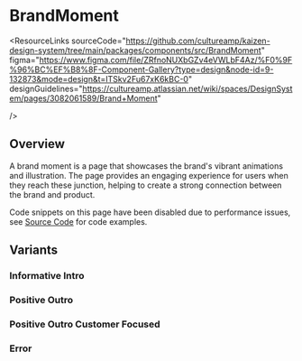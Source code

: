 
<Meta of={BrandMoment} />

# BrandMoment

<ResourceLinks
  sourceCode="https://github.com/cultureamp/kaizen-design-system/tree/main/packages/components/src/BrandMoment"
  figma="https://www.figma.com/file/ZRfnoNUXbGZv4eVWLbF4Az/%F0%9F%96%BC%EF%B8%8F-Component-Gallery?type=design&node-id=9-132873&mode=design&t=ITSkv2Fu67xK6kBC-0"
  designGuidelines="https://cultureamp.atlassian.net/wiki/spaces/DesignSystem/pages/3082061589/Brand+Moment"

/>

<KAIOInstallation exportNames="BrandMoment" />

## Overview

A brand moment is a page that showcases the brand's vibrant animations and illustration. The page provides an engaging experience for users when they reach these junction, helping to create a strong connection between the brand and product.

<InlineNotification persistent type="informative">Code snippets on this page have been disabled due to performance issues, see [Source Code](https://github.com/cultureamp/kaizen-design-system/tree/main/packages/components/src/BrandMoment) for code examples.</InlineNotification>

## Variants

### Informative Intro
<Canvas of={BrandMoment.InformativeIntro} />

### Positive Outro
<Canvas of={BrandMoment.PositiveOutro} />

### Positive Outro Customer Focused
<Canvas of={BrandMoment.PositiveOutroCustomerFocused} />

### Error
<Canvas of={BrandMoment.Error} />
